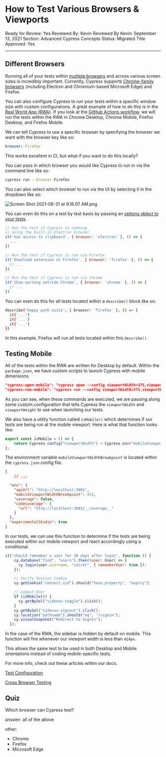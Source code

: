 # How to Test Various Browsers & Viewports

Ready for Review: Yes
Reviewed By: Kevin
Reviewed By Kevin: September 13, 2021
Section: Advanced Cypress Concepts
Status: Migrated
Title Approved: Yes

---

## Different Browsers

Running all of your tests within [multiple browsers](https://docs.cypress.io/guides/guides/cross-browser-testing) and across various screen sizes is incredibly important. Currently, Cypress supports [Chrome-family browsers](https://docs.cypress.io/guides/guides/launching-browsers#Chrome-Browsers) (including Electron and Chromium-based Microsoft Edge) and Firefox.

You can also configure Cypress to run your tests within a specific window size with custom configurations. A great example of how to do this is in the [Real World App (RWA)](https://github.com/cypress-io/cypress-realworld-app). If you look at the [GitHub Actions workflow](https://github.com/cypress-io/cypress-realworld-app/blob/develop/.github/workflows/main.yml), we will run the tests within the RWA in Chrome Desktop, Chrome Mobile, Firefox Desktop, and Firefox Mobile. 

We can tell Cypress to use a specific browser by specifying the browser we want with the browser key like so:

```yaml
browser: Firefox
```

This works excellent in CI, but what if you want to do this locally? 

You can pass in which browser you would like Cypress to run in via the command line like so:

```bash
cypress run --browser Firefox
```

You can also select which browser to run via the UI by selecting it in the dropdown like so:

![Screen Shot 2021-08-31 at 9.16.07 AM.png](How%20to%20Test%20Various%20Browsers%20&%20Viewports%2061c3e91e551747a1a9cf1401ded5db7d/Screen_Shot_2021-08-31_at_9.16.07_AM.png)

You can even do this on a test by test basis by passing an [options object to your tests](https://docs.cypress.io/guides/guides/cross-browser-testing#Running-Specific-Tests-by-Browser).

```jsx
// Run the test if Cypress is running
// using the built-in Electron browser
it('has access to clipboard', { browser: 'electron' }, () => {
  ...
})

// Run the test if Cypress is run via Firefox
it('Download extension in Firefox', { browser: 'firefox' }, () => {
  // ...
})

// Run the test if Cypress is run via Chrome
it('Show warning outside Chrome', { browser: 'chrome' }, () => {
  // ...
})
```

You can even do this for all tests located within a `describe()` block like so:

```bash
describe('happy path suite', { browser: 'firefox' }, () => {
  it('...')
  it('...')
  it('...')
})
```

In this example, Firefox will run all tests located within this `describe()`.

## Testing Mobile

All of the tests within the RWA are written for Desktop by default. Within the `package.json`, we have custom scripts to launch Cypress with mobile dimensions.

```json
"cypress:open:mobile": "cypress open --config viewportWidth=375,viewportHeight=667",
"cypress:run:mobile": "cypress run --config viewportWidth=375,viewportHeight=667",
```

As you can see, when these commands are executed, we are passing along some custom configuration that tells Cypress the `viewportWidth` and `viewportHeight` to use when launching our tests. 

We also have a utility function called `isMobile()` which determines if our tests are being run at the mobile viewport. Here is what that function looks like:

```jsx
export const isMobile = () => {
	return Cypress.config("viewportWidth") < Cypress.env("mobileViewportWidthBreakpoint");
};
```

The environment variable `mobileViewportWidthBreakpoint` is located within the `cypress.json` config file. 

```json
{
	// ...

  "env": {
    "apiUrl": "http://localhost:3001",
    "mobileViewportWidthBreakpoint": 414,
    "coverage": false,
    "codeCoverage": {
      "url": "http://localhost:3001/__coverage__"
    }
  },
  "experimentalStudio": true
}
```

In our tests, we can use this function to determine if the tests are being executed within our mobile viewport and react accordingly using a conditional. 

```jsx
it("should remember a user for 30 days after login", function () {
    cy.database("find", "users").then((user: User) => {
      cy.login(user.username, "s3cret", { rememberUser: true });
    });

    // Verify Session Cookie
    cy.getCookie("connect.sid").should("have.property", "expiry");

    // Logout User
    if (isMobile()) {
      cy.getBySel("sidenav-toggle").click();
    }
    cy.getBySel("sidenav-signout").click();
    cy.location("pathname").should("eq", "/signin");
    cy.visualSnapshot("Redirect to SignIn");
  });
```

In the case of the RWA, the sidebar is hidden by default on mobile. This function will fire whenever our viewport width is less than `414px`.

This allows the same test to be used in both Desktop and Mobile orientations instead of coding mobile-specific tests.

For more info, check out these articles within our docs.

[Test Configuration](https://docs.cypress.io/guides/references/configuration#Test-Configuration)

[Cross Browser Testing](https://docs.cypress.io/guides/guides/cross-browser-testing)

## Quiz

Which browser can Cypress test?

answer: all of the above

other:

- Chrome
- Firefox
- Microsoft Edge